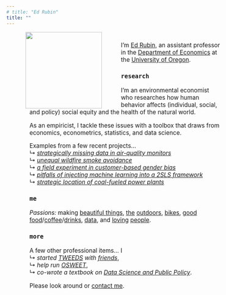 ```yaml
---
# title: "Ed Rubin"
title: ""
---
```


<!-- <img align="right" src="Photos/edFormal2Tall.jpg" width = "300"> -->
<img align="left" src="Photos/ed-hat-crop.png" width = "200" HSPACE = "50">
<!-- <img align="right" src="Photos/ed-portrait-2022-large.jpg" width = "420" HSPACE = "50"> -->

<!-- <font color="#18BC9C"><h3>
Assistant Professor of Economics
<br>
University of Oregon
</h3></font>
 -->
<!-- <br> -->
<!-- <br> -->
<!-- <br> -->
<!-- <br> -->

<!-- <div style="width:65%;font-size:110%;text-align:center;"> -->
<div style="width:100%;font-size:110%;margin:auto;padding-left:12%;padding-right:12%;padding-top:2%;padding-bottom:10%;a:link.text-decoration: underline;">

<!-- <h3>`hi`</h3> -->

I'm [Ed Rubin](bio.html), an assistant professor in the [Department of Economics](https://economics.uoregon.edu) at the [University of Oregon](https://www.uoregon.edu).

<h3>`research`</h3>

I'm an environmental economist who researches how human behavior affects (individual, social, and policy) social equity and the health of the natural world.

As an empiricist, I tackle these issues with a toolbox that draws from economics, econometrics, statistics, and data science.

Examples from a few recent projects…
<br>↳ [*strategically missing data in air-quality monitors*](Papers/draft-strategic-monitoring.pdf)
<br>↳ [*unequal wildfire smoke avoidance*](Papers/draft-smoke.pdf)
<br>↳ [*a field experiment in customer-based gender bias*](Papers/draft-gender-bias.pdf)
<br>↳ [*pitfalls of injecting machine learning into a 2SLS framework*](Papers/draft-mliv.pdf)
<br>↳ [*strategic location of coal-fueled power plants*](Papers/draft-plant-locations.pdf)

<h3>`me`</h3>

*Passions:* making [beautiful things](https://www.instagram.com/edwardarubin/), [the](https://www.instagram.com/p/CFsBay1hvSx/?utm_source=ig_web_copy_link) [outdoors](https://www.instagram.com/p/CEhutiOhgSU/?utm_source=ig_web_copy_link), [bikes](https://www.instagram.com/p/CRyaIAwnwFV/?utm_source=ig_web_copy_link), [good](https://www.instagram.com/p/Ct-wwForzVf/) [food](https://www.instagram.com/p/CpwIFRbrOG5/)/[coffee](https://www.instagram.com/p/CmLQK9rL9qO/)/[drink](https://www.instagram.com/p/Cf6RgnGgcKH/)[s](https://www.instagram.com/imbib.ed/), [data](https://www.instagram.com/p/BQrHLkBgy-V/), and [loving](https://www.instagram.com/p/CgAHadCgJ0u/) [people](https://www.instagram.com/p/CdCiAtbNNSQ/?utm_source=ig_web_copy_link).

<h3>`more`</h3>

<div class="narrow">

A few other professional items… I
<br>↳ *started [TWEEDS](https://tweeds.io) with [friends](https://tweeds.io/about/)*,
<br>↳ *help run [OSWEET](https://edrub.in/osweet.html)*,
<br>↳ *co-wrote a textbook on [Data Science and Public Policy](https://link.springer.com/book/10.1007/978-3-030-71352-2)*.

Please look around or [contact me](contact.html).
<!-- Calendly link widget begin -->
<!-- <link href="https://assets.calendly.com/assets/external/widget.css" rel="stylesheet">
<script src="https://assets.calendly.com/assets/external/widget.js" type="text/javascript"></script>You can also
<a href="" onclick="Calendly.showPopupWidget('https://calendly.com/edwardarubin');return false;">schedule a meeting in office hours</a>.
 --><!-- Calendly link widget end -->

</div>
